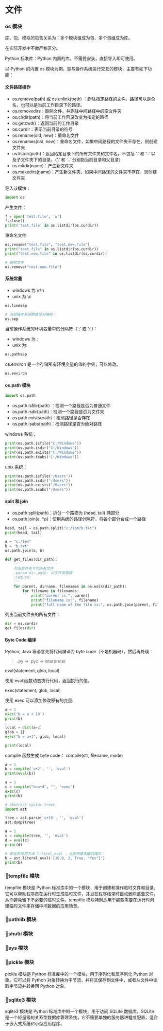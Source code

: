 # 文件

### os 模块

库、包、模块的包含关系为：多个模块组成为包、多个包组成为库。

在实际开发中不做严格区分。

Python 标准库：Python 内置的库，不需要安装，直接导入即可使用。

以 Python 的内置 os 模块为例，是与操作系统进行交互的模块，主要有如下功能：

#### 文件路径操作

- os.remove(path) 或 os.unlink(path) ：删除指定路径的文件。路径可以是全名，也可以是当前工作目录下的路径。
- os.removedirs：删除文件，并删除中间路径中的空文件夹
- os.chdir(path)：将当前工作目录改变为指定的路径
- os.getcwd()：返回当前的工作目录
- os.curdir：表示当前目录的符号
- os.rename(old, new)：重命名文件
- os.renames(old, new)：重命名文件，如果中间路径的文件夹不存在，则创建文件夹
- os.listdir(path)：返回给定目录下的所有文件夹和文件名，不包括 '.' 和 '..' 以及子文件夹下的目录。（'.' 和 '..' 分别指当前目录和父目录）
- os.mkdir(name)：产生新文件夹
- os.makedirs(name)：产生新文件夹，如果中间路径的文件夹不存在，则创建文件夹

导入该模块：

```python showLineNumbers
import os
```

产生文件：

```python showLineNumbers
f = open('test.file', 'w')
f.close()
print('test.file' in os.listdir(os.curdir))
```

重命名文件:

```python showLineNumbers
os.rename("test.file", "test.new.file")
print("test.file" in os.listdir(os.curdir))
print("test.new.file" in os.listdir(os.curdir))
```

```python showLineNumbers
# 删除文件
os.remove("test.new.file")
```

#### 系统常量

- windows 为 \r\n
- unix 为 \n

```python showLineNumbers
os.linesep
```

```python showLineNumbers
# 当前操作系统的路径分隔符：
os.sep
```

当前操作系统的环境变量中的分隔符（';' 或 ':'）：

- windows 为 ;
- unix 为:

```python showLineNumbers
os.pathsep
```

os.environ 是一个存储所有环境变量的值的字典，可以修改。

```python showLineNumbers
os.environ
```

#### os.path 模块

```python showLineNumbers
import os.path
```

- os.path.isfile(path) ：检测一个路径是否为普通文件
- os.path.isdir(path)：检测一个路径是否为文件夹
- os.path.exists(path)：检测路径是否存在
- os.path.isabs(path)：检测路径是否为绝对路径

windows 系统：

```python showLineNumbers
print(os.path.isfile("C:/Windows"))
print(os.path.isdir("C:/Windows"))
print(os.path.exists("C:/Windows"))
print(os.path.isabs("C:/Windows"))
```

unix 系统：

```python showLineNumbers
print(os.path.isfile("/Users"))
print(os.path.isdir("/Users"))
print(os.path.exists("/Users"))
print(os.path.isabs("/Users"))
```

#### split 和 join

- os.path.split(path)：拆分一个路径为 (head, tail) 两部分
- os.path.join(a, \*p)：使用系统的路径分隔符，将各个部分合成一个路径

```python showLineNumbers
head, tail = os.path.split("c:/tem/b.txt")
print(head, tail)
```

```python showLineNumbers
a = "c:/tem"
b = "b.txt"
os.path.join(a, b)
```

```python showLineNumbers
def get_files(dir_path):
    '''
    列出文件夹下的所有文件
    :param dir_path: 父文件夹路径
    :return:
    '''
    for parent, dirname, filenames in os.walk(dir_path):
        for filename in filenames:
            print("parent is:", parent)
            print("filename is:", filename)
            print("full name of the file is:", os.path.join(parent, filename))
```

列出当前文件夹的所有文件：

```python showLineNumbers
dir = os.curdir
get_files(dir)
```

#### Byte Code 编译

Python, Java 等语言先将代码编译为 byte code（不是机器码），然后再处理：

> .py -> .pyc -> interpreter

eval(statement, glob, local)

使用 eval 函数动态执行代码，返回执行的值。

exec(statement, glob, local)

使用 exec 可以添加修改原有的变量:

```python showLineNumbers
a = 1
exec('b = a + 10')
print(b)
```

```python showLineNumbers
local = dict(a=2)
glob = {}
exec("b = a+1", glob, local)

print(local)
```

compile 函数生成 byte code：
compile(str, filename, mode)

```python showLineNumbers
a = 1
b = compile('a+2', '', 'eval')
print(eval(b))
```

```python showLineNumbers
a = 1
c = compile("b=a+4", "", 'exec')
exec(c)
print(b)
```

```python showLineNumbers
# abstract syntax trees
import ast

tree = ast.parse('a+10', '', 'eval')
ast.dump(tree)
```

```python showLineNumbers
a = 1
c = compile(tree, '', 'eval')
d = eval(c)
print(d)
```

```python showLineNumbers
# 安全的使用方法 literal_eval ，只支持基本值的操作：
b = ast.literal_eval('[10.0, 2, True, "foo"]')
print(b)
```

### 🚧tempfile 模块

tempfile 模块是 Python 标准库中的一个模块，用于创建和操作临时文件和目录。它可以帮助程序员在运行时生成临时文件，并且在程序结束时自动删除这些文件，从而避免留下不必要的临时文件。tempfile 模块特别适用于那些需要在运行时创建临时文件来存储中间数据的应用场景。

### 🚧pathlib 模块

### 🚧shutil 模块

### 🚧sys 模块


### 🚧pickle 模块

pickle 模块是 Python 标准库中的一个模块，用于序列化和反序列化 Python 对象。它可以将 Python 对象转换为字节流，并将其保存到文件中，或者从文件中读取字节流并转换回 Python 对象。

### 🚧sqlite3 模块

sqlite3 模块是 Python 标准库中的一个模块，用于访问 SQLite 数据库。SQLite 是一个轻量级的关系型数据库管理系统，它不需要单独的服务器进程或配置，适合于嵌入式系统和小型应用程序。


